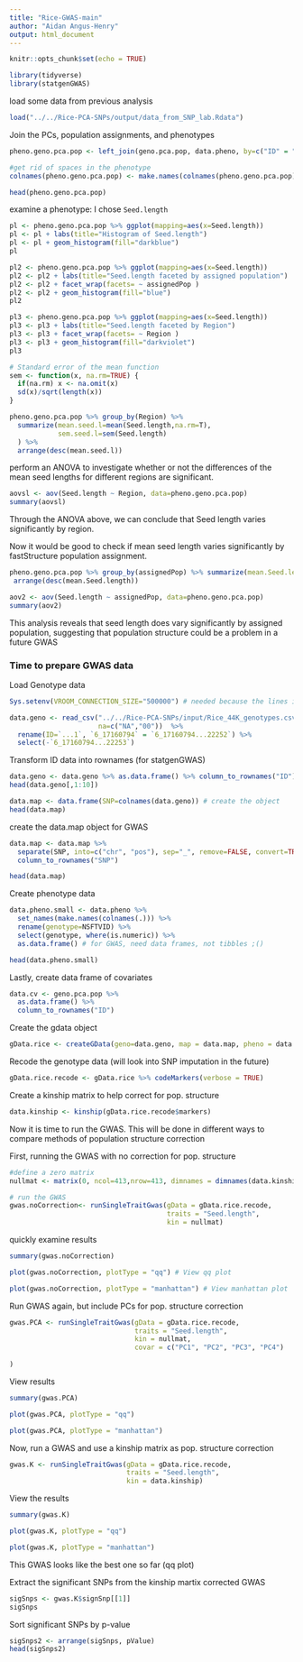 ```yaml
---
title: "Rice-GWAS-main"
author: "Aidan Angus-Henry"
output: html_document
---
```


```r
knitr::opts_chunk$set(echo = TRUE)
```

```r
library(tidyverse)
library(statgenGWAS)
```

load some data from previous analysis

```r
load("../../Rice-PCA-SNPs/output/data_from_SNP_lab.Rdata")
```

Join the PCs, population assignments, and phenotypes

```r
pheno.geno.pca.pop <- left_join(geno.pca.pop, data.pheno, by=c("ID" = "NSFTVID"))

#get rid of spaces in the phenotype
colnames(pheno.geno.pca.pop) <- make.names(colnames(pheno.geno.pca.pop))

head(pheno.geno.pca.pop)
```


examine a phenotype: I chose `Seed.length`

```r
pl <- pheno.geno.pca.pop %>% ggplot(mapping=aes(x=Seed.length))
pl <- pl + labs(title="Histogram of Seed.length")
pl <- pl + geom_histogram(fill="darkblue")
pl

pl2 <- pheno.geno.pca.pop %>% ggplot(mapping=aes(x=Seed.length))
pl2 <- pl2 + labs(title="Seed.length faceted by assigned population")
pl2 <- pl2 + facet_wrap(facets= ~ assignedPop )
pl2 <- pl2 + geom_histogram(fill="blue")
pl2

pl3 <- pheno.geno.pca.pop %>% ggplot(mapping=aes(x=Seed.length))
pl3 <- pl3 + labs(title="Seed.length faceted by Region")
pl3 <- pl3 + facet_wrap(facets= ~ Region )
pl3 <- pl3 + geom_histogram(fill="darkviolet")
pl3
```

```r
# Standard error of the mean function
sem <- function(x, na.rm=TRUE) {
  if(na.rm) x <- na.omit(x)
  sd(x)/sqrt(length(x))
}

pheno.geno.pca.pop %>% group_by(Region) %>% 
  summarize(mean.seed.l=mean(Seed.length,na.rm=T),
            sem.seed.l=sem(Seed.length)
  ) %>%
  arrange(desc(mean.seed.l))
```

perform an ANOVA to investigate whether or not the differences of the mean seed lengths for different regions are significant.

```r
aovsl <- aov(Seed.length ~ Region, data=pheno.geno.pca.pop)
summary(aovsl)
```

Through the ANOVA above, we can conclude that Seed length varies significantly by region.

Now it would be good to check if mean seed length varies significantly by fastStructure population assignment.

```r
pheno.geno.pca.pop %>% group_by(assignedPop) %>% summarize(mean.Seed.length=mean(Seed.length, na.rm = T), sem.Seed.length=sem(Seed.length)) %>%
 arrange(desc(mean.Seed.length))
```

```r
aov2 <- aov(Seed.length ~ assignedPop, data=pheno.geno.pca.pop)
summary(aov2)
```

This analysis reveals that seed length does vary significantly by assigned population, suggesting that population structure could be a problem in a future GWAS

### Time to prepare GWAS data

Load Genotype data
```r
Sys.setenv(VROOM_CONNECTION_SIZE="500000") # needed because the lines in this file are long.

data.geno <- read_csv("../../Rice-PCA-SNPs/input/Rice_44K_genotypes.csv.gz",
                      na=c("NA","00"))  %>%
  rename(ID=`...1`, `6_17160794` = `6_17160794...22252`) %>% 
  select(-`6_17160794...22253`)
```

Transform ID data into rownames (for statgenGWAS)
```r
data.geno <- data.geno %>% as.data.frame() %>% column_to_rownames("ID")
head(data.geno[,1:10])
```


```r
data.map <- data.frame(SNP=colnames(data.geno)) # create the object
head(data.map)
```

create the data.map object for GWAS
```r
data.map <- data.map %>%
  separate(SNP, into=c("chr", "pos"), sep="_", remove=FALSE, convert=TRUE ) %>%
  column_to_rownames("SNP")

head(data.map)
```

Create phenotype data
```r
data.pheno.small <- data.pheno %>%
  set_names(make.names(colnames(.))) %>%
  rename(genotype=NSFTVID) %>%
  select(genotype, where(is.numeric)) %>%
  as.data.frame() # for GWAS, need data frames, not tibbles ;()

head(data.pheno.small)
```

Lastly, create data frame of covariates
```r
data.cv <- geno.pca.pop %>%
  as.data.frame() %>%
  column_to_rownames("ID")
```


Create the gdata object
```r
gData.rice <- createGData(geno=data.geno, map = data.map, pheno = data.pheno.small, covar = data.cv)
```

Recode the genotype data (will look into SNP imputation in the future)
```r
gData.rice.recode <- gData.rice %>% codeMarkers(verbose = TRUE)
```

Create a kinship matrix to help correct for pop. structure
```r
data.kinship <- kinship(gData.rice.recode$markers)
```


Now it is time to run the GWAS. This will be done in different ways to compare methods of population structure correction

First, running the GWAS with no correction for pop. structure

```r
#define a zero matrix
nullmat <- matrix(0, ncol=413,nrow=413, dimnames = dimnames(data.kinship))

# run the GWAS
gwas.noCorrection<- runSingleTraitGwas(gData = gData.rice.recode,
                                       traits = "Seed.length",
                                       kin = nullmat)
```

quickly examine results
```r
summary(gwas.noCorrection)

plot(gwas.noCorrection, plotType = "qq") # View qq plot

plot(gwas.noCorrection, plotType = "manhattan") # View manhattan plot
```

Run GWAS again, but include PCs for pop. structure correction
```r
gwas.PCA <- runSingleTraitGwas(gData = gData.rice.recode,
                               traits = "Seed.length",
                               kin = nullmat,
                               covar = c("PC1", "PC2", "PC3", "PC4") 
                               
)
```

View results
```r
summary(gwas.PCA)

plot(gwas.PCA, plotType = "qq")

plot(gwas.PCA, plotType = "manhattan")
```

Now, run a GWAS and use a kinship matrix as pop. structure correction
```r
gwas.K <- runSingleTraitGwas(gData = gData.rice.recode,
                             traits = "Seed.length",
                             kin = data.kinship)
```

View the results
```r
summary(gwas.K)

plot(gwas.K, plotType = "qq")

plot(gwas.K, plotType = "manhattan")
```
This GWAS looks like the best one so far (qq plot)

Extract the significant SNPs from the kinship martix corrected GWAS
```r
sigSnps <- gwas.K$signSnp[[1]]
sigSnps
```

Sort significant SNPs by p-value
```r
sigSnps2 <- arrange(sigSnps, pValue)
head(sigSnps2)
```

